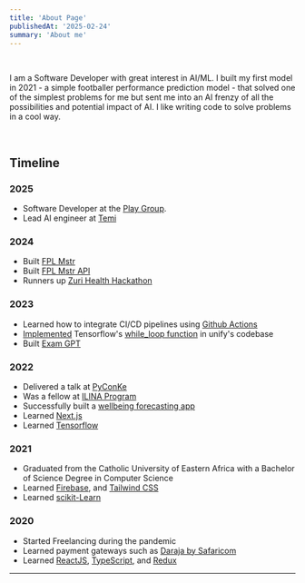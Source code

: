 ```yaml
---
title: 'About Page'
publishedAt: '2025-02-24'
summary: 'About me'
---
```


<br />

I am a Software Developer with great interest in AI/ML.
I built my first model in 2021 - a simple footballer performance prediction
model - that solved one of the simplest problems for me but sent me into an AI frenzy
of all the possibilities and potential impact of AI.
I like writing code to solve problems in a cool way.

<br />

## Timeline

### 2025

- Software Developer at the [Play Group](https://theplaygroup.net/).
- Lead AI engineer at [Temi](https://temi.love)

### 2024

- Built [FPL Mstr](https://fplmstr.crepant.com)
- Built [FPL Mstr API](https://fplmstrapi.crepant.com)
- Runners up [Zuri Health Hackathon](https://hackathon.zuri.health/hackathon_qualifiers)

### 2023

- Learned how to integrate CI/CD pipelines using [Github Actions](https://docs.github.com/en/actions)
- [Implemented](https://github.com/unifyai/ivy/pull/15682) Tensorflow's [while_loop function](https://www.tensorflow.org/api_docs/python/tf/while_loop) in unify's codebase
- Built [Exam GPT](https://examgpt.crepant.com)

### 2022

- Delivered a talk at [PyConKe](https://pycon-kenya.sessionize.com/speaker/573d7467-cce0-44e9-a862-e67d30deed60)
- Was a fellow at [ILINA Program](https://ilinaprogram.org/)
- Successfully built a [wellbeing forecasting app](https://ilinaf.crepant.com/)
- Learned [Next.js](https://nextjs.org/)
- Learned [Tensorflow](https://www.tensorflow.org/)

### 2021

- Graduated from the Catholic University of Eastern Africa with a Bachelor of Science Degree in Computer Science
- Learned [Firebase](https://firebase.google.com/), and [Tailwind CSS](https://tailwindcss.com/)
- Learned [scikit-Learn](https://scikit-learn.org/stable/)

### 2020

- Started Freelancing during the pandemic
- Learned payment gateways such as [Daraja by Safaricom](https://developer.safaricom.co.ke/)
- Learned [ReactJS](https://reactjs.org/), [TypeScript](https://www.typescriptlang.org/), and [Redux](https://redux.js.org/)

---

